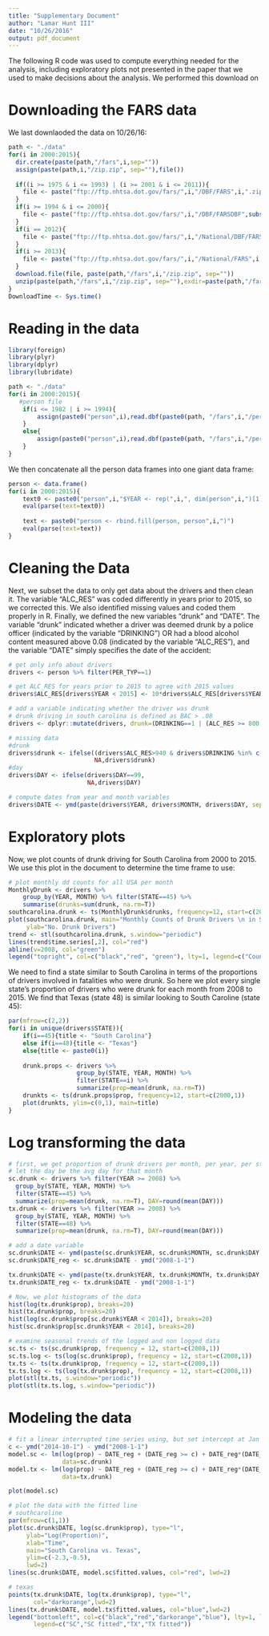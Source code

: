 ```yaml
---
title: "Supplementary Document"
author: "Lamar Hunt III"
date: "10/26/2016"
output: pdf_document
---
```

The following R code was used to compute everything needed for the analysis, including exploratory plots not presented in the paper that we used to make decisions about the analysis. We performed this download on 

# Downloading the FARS data
We last downlaoded the data on 10/26/16:
```r
path <- "./data"
for(i in 2000:2015){
  dir.create(paste(path,"/fars",i,sep=""))
  assign(paste(path,i,"/zip.zip", sep=""),file())
  
  if((i >= 1975 & i <= 1993) | (i >= 2001 & i <= 2011)){
    file <- paste("ftp://ftp.nhtsa.dot.gov/fars/",i,"/DBF/FARS",i,".zip", sep="")
  }
  if(i >= 1994 & i <= 2000){
    file <- paste("ftp://ftp.nhtsa.dot.gov/fars/",i,"/DBF/FARSDBF",substr(i,3,4),".zip", sep="")
  }
  if(i == 2012){
    file <- paste("ftp://ftp.nhtsa.dot.gov/fars/",i,"/National/DBF/FARS",i,".zip", sep="")
  }
  if(i >= 2013){
    file <- paste("ftp://ftp.nhtsa.dot.gov/fars/",i,"/National/FARS",i,"NationalDBF.zip", sep="")
  }
  download.file(file, paste(path,"/fars",i,"/zip.zip", sep=""))
  unzip(paste(path,"/fars",i,"/zip.zip", sep=""),exdir=paste(path,"/fars",i,sep=""))
}
DownloadTime <- Sys.time()
```

# Reading in the data
```r
library(foreign)
library(plyr)
library(dplyr)
library(lubridate)

path <- "./data"
for(i in 2000:2015){
   #person file
    if(i <= 1982 | i >= 1994){
        assign(paste0("person",i),read.dbf(paste0(path, "/fars",i,"/person.dbf")))
    }
    else{
        assign(paste0("person",i),read.dbf(paste0(path, "/fars",i,"/per",i,".dbf")))
    }
}
```

We then concatenate all the person data frames into one giant data frame:
```r
person <- data.frame()
for(i in 2000:2015){
    text0 <- paste0("person",i,"$YEAR <- rep(",i,", dim(person",i,")[1])")
    eval(parse(text=text0))
    
    text <- paste0("person <- rbind.fill(person, person",i,")")
    eval(parse(text=text))
}
```

# Cleaning the Data
Next, we subset the data to only get data about the drivers and then clean it. The variable "ALC_RES" was coded differently in years prior to 2015, so we corrected this. We also identified missing values and coded them properly in R. Finally, we defined the new variables "drunk" and "DATE". The variable "drunk" indicated whether a driver was deemed drunk by a police officer (indicated by the variable "DRINKING") OR had a blood alcohol content measured above 0.08 (indicated by the variable "ALC_RES"), and the variable "DATE" simply specifies the date of the accident:

```r
# get only info about drivers
drivers <- person %>% filter(PER_TYP==1)

# get ALC_RES for years prior to 2015 to agree with 2015 values
drivers$ALC_RES[drivers$YEAR < 2015] <- 10*drivers$ALC_RES[drivers$YEAR < 2015]

# add a variable indicating whether the driver was drunk
# drunk driving in south carolina is defined as BAC > .08
drivers <- dplyr::mutate(drivers, drunk=(DRINKING==1 | (ALC_RES >= 800 & ALC_RES <= 940)))

# missing data
#drunk
drivers$drunk <- ifelse((drivers$ALC_RES>940 & drivers$DRINKING %in% c(8,9)),
                        NA,drivers$drunk)
#day
drivers$DAY <- ifelse(drivers$DAY==99, 
                      NA,drivers$DAY)

# compute dates from year and month variables
drivers$DATE <- ymd(paste(drivers$YEAR, drivers$MONTH, drivers$DAY, sep="-"))
```

# Exploratory plots
Now, we plot counts of drunk driving for South Carolina from 2000 to 2015. We use this plot in the document to determine the time frame to use:

```r
# plot monthly dd counts for all USA per month
MonthlyDrunk <- drivers %>% 
    group_by(YEAR, MONTH) %>% filter(STATE==45) %>%
    summarise(drunks=sum(drunk, na.rm=T))
southcarolina.drunk <- ts(MonthlyDrunk$drunks, frequency=12, start=c(2000,1))
plot(southcarolina.drunk, main="Monthly Counts of Drunk Drivers \n in South Carolina",
     ylab="No. Drunk Drivers")
trend <- stl(southcarolina.drunk, s.window="periodic")
lines(trend$time.series[,2], col="red")
abline(v=2008, col="green")
legend("topright", col=c("black","red", "green"), lty=1, legend=c("Count", "Trend","2008"))
```

We need to find a state similar to South Carolina in terms of the proportions of drivers involved in fatalities who were drunk. So here we plot every single state's proportion of drivers who were drunk for each month from 2008 to 2015. We find that Texas (state 48) is similar looking to South Caroline (state 45):

```r
par(mfrow=c(2,2))
for(i in unique(drivers$STATE)){
    if(i==45){title <- "South Carolina"}
    else if(i==48){title <- "Texas"}
    else{title <- paste0(i)}
  
    drunk.props <- drivers %>% 
                   group_by(STATE, YEAR, MONTH) %>% 
                   filter(STATE==i) %>% 
                   summarize(prop=mean(drunk, na.rm=T))
    drunkts <- ts(drunk.props$prop, frequency=12, start=c(2000,1))
    plot(drunkts, ylim=c(0,1), main=title)
}
```

# Log transforming the data
```r
# first, we get proportion of drunk drivers per month, per year, per state for 96 months
# let the day be the avg day for that month
sc.drunk <- drivers %>% filter(YEAR >= 2008) %>%
  group_by(STATE, YEAR, MONTH) %>% 
  filter(STATE==45) %>%  
  summarize(prop=mean(drunk, na.rm=T), DAY=round(mean(DAY))) 
tx.drunk <- drivers %>% filter(YEAR >= 2008) %>%
  group_by(STATE, YEAR, MONTH) %>%
  filter(STATE==48) %>%
  summarize(prop=mean(drunk, na.rm=T), DAY=round(mean(DAY)))

# add a date variable
sc.drunk$DATE <- ymd(paste(sc.drunk$YEAR, sc.drunk$MONTH, sc.drunk$DAY, sep="-"))
sc.drunk$DATE_reg <- sc.drunk$DATE - ymd("2008-1-1")

tx.drunk$DATE <- ymd(paste(tx.drunk$YEAR, tx.drunk$MONTH, tx.drunk$DAY, sep="-"))
tx.drunk$DATE_reg <- tx.drunk$DATE - ymd("2008-1-1")

# Now, we plot histograms of the data
hist(log(tx.drunk$prop), breaks=20)
hist(tx.drunk$prop, breaks=20)
hist(log(sc.drunk$prop[sc.drunk$YEAR < 2014]), breaks=20)
hist(sc.drunk$prop[sc.drunk$YEAR < 2014], breaks=20)

# examine seasonal trends of the logged and non logged data
sc.ts <- ts(sc.drunk$prop, frequency = 12, start=c(2008,1))
sc.ts.log <- ts(log(sc.drunk$prop), frequency = 12, start=c(2008,1))
tx.ts <- ts(tx.drunk$prop, frequency = 12, start=c(2008,1))
tx.ts.log <- ts(log(tx.drunk$prop), frequency = 12, start=c(2008,1))
plot(stl(tx.ts, s.window="periodic"))
plot(stl(tx.ts.log, s.window="periodic"))
```

# Modeling the data

```r
# fit a linear interrupted time series using, but set intercept at Jan 1st, 2008
c <- ymd("2014-10-1") - ymd("2008-1-1")
model.sc <- lm(log(prop) ~ DATE_reg + (DATE_reg >= c) + DATE_reg*(DATE_reg >= c), 
               data=sc.drunk)
model.tx <- lm(log(prop) ~ DATE_reg + (DATE_reg >= c) + DATE_reg*(DATE_reg >= c), 
               data=tx.drunk)

plot(model.sc)

# plot the data with the fitted line
# southcaroline
par(mfrow=c(1,1))
plot(sc.drunk$DATE, log(sc.drunk$prop), type="l",
     ylab="Log(Proportion)",
     xlab="Time",
     main="South Carolina vs. Texas",
     ylim=c(-2.3,-0.5),
     lwd=2)
lines(sc.drunk$DATE, model.sc$fitted.values, col="red", lwd=2)

# texas
points(tx.drunk$DATE, log(tx.drunk$prop), type="l",
       col="darkorange",lwd=2)
lines(tx.drunk$DATE, model.tx$fitted.values, col="blue",lwd=2)
legend("bottomleft", col=c("black","red","darkorange","blue"), lty=1, lwd=3, 
       legend=c("SC","SC fitted","TX","TX fitted"))
```
